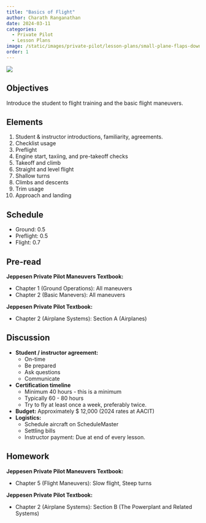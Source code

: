 ```yaml
---
title: "Basics of Flight"
author: Charath Ranganathan
date: 2024-03-11
categories:
  - Private Pilot
  - Lesson Plans
image: /static/images/private-pilot/lesson-plans/small-plane-flaps-down.jpg)
order: 1
---
```

![](/static/images/private-pilot/lesson-plans/small-plane-flaps-down.jpg)

## Objectives

Introduce the student to flight training and the basic flight maneuvers.

## Elements

1. Student & instructor introductions, familiarity, agreements.
2. Checklist usage
3. Preflight
4. Engine start, taxiing, and pre-takeoff checks
5. Takeoff and climb
6. Straight and level flight
7. Shallow turns
8. Climbs and descents
9. Trim usage
10. Approach and landing

## Schedule

* Ground: 0.5
* Preflight: 0.5
* Flight: 0.7

## Pre-read

**Jeppesen Private Pilot Maneuvers Textbook:**

* Chapter 1 (Ground Operations): All maneuvers
* Chapter 2 (Basic Manevers): All maneuvers

**Jeppesen Private Pilot Textbook:**

* Chapter 2 (Airplane Systems): Section A (Airplanes)

## Discussion

* **Student / instructor agreement:**
  * On-time
  * Be prepared
  * Ask questions
  * Communicate
* **Certification timeline**
  * Minimum 40 hours - this is a minimum
  * Typically 60 - 80 hours
  * Try to fly at least once a week, preferably twice.
* **Budget:** Approximately $ 12,000 (2024 rates at AACIT)
* **Logistics:**
  * Schedule aircraft on ScheduleMaster
  * Settling bills
  * Instructor payment: Due at end of every lesson.

## Homework

**Jeppesen Private Pilot Maneuvers Textbook:**

* Chapter 5 (Flight Maneuvers): Slow flight, Steep turns

**Jeppesen Private Pilot Textbook:**

* Chapter 2 (Airplane Systems): Section B (The Powerplant and Related Systems)
